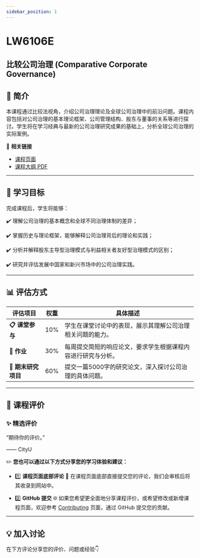 ```yaml
---
sidebar_position: 1
---
```


# LW6106E
## 比较公司治理 (Comparative Corporate Governance)

## **📘 简介**
本课程通过比较法视角，介绍公司治理理论及全球公司治理中的前沿问题。课程内容包括对公司治理的基本理论框架、公司管理结构、股东与董事的关系等进行探讨。学生将在学习经典与最新的公司治理研究成果的基础上，分析全球公司治理的实际案例。

🔗 **相关链接**
- [课程页面](https://www.cityu.edu.hk/catalogue/pg/202526/course/LW6106E.htm)
- [课程大纲 PDF](https://www.cityu.edu.hk/catalogue/pg/202526/course/LW6106E.pdf)

---

## **🎯 学习目标**

完成课程后，学生将能够：

✔️ 理解公司治理的基本概念和全球不同治理体制的差异；

✔️ 掌握历史与理论框架，能够解释公司治理背后的理论和实践；

✔️ 分析并解释股东主导型治理模式与利益相关者友好型治理模式的区别；

✔️ 研究并评估发展中国家和新兴市场中的公司治理实践。

---

## **📊 评估方式**

| **评估项目**         | **权重** | **具体描述**                                                                                       |
|---------------------|---------|---------------------------------------------------------------------------------------------------|
| **📋 课堂参与**       | 10%     | 学生在课堂讨论中的表现，展示其理解公司治理相关问题的能力。                                        |
| **📝 作业**           | 30%     | 每周提交简短的响应论文，要求学生根据课程内容进行研究与分析。                                       |
| **📂 期末研究项目**   | 60%     | 提交一篇5000字的研究论文，深入探讨公司治理的具体问题。                                              |

---

## **💬 课程评价**

### ✨ **精选评价**
<div className={commentStyles.commentBox}>
    <p className={commentStyles.commentText}>
        “期待你的评价。”
    </p>
    <p className={commentStyles.commentAuthor}>—— CityU</p>
</div>

✏️ **您也可以通过以下方式分享您的学习体验和建议：**

- 1️⃣ **课程页面底部评论**
💬 在课程页面底部直接提交您的评论，我们会审核后将其收录到网站中。

- 2️⃣ **GitHub 提交**
🌐 如果您希望更全面地分享课程评价，或希望修改或新增课程页面，欢迎参考 [Contributing](/contributing) 页面，通过 GitHub 提交您的贡献。

---

## **💡 加入讨论**

在下方评论分享您的评价、问题或经验👇
<Utterances />
